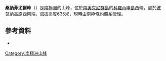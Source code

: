 {{coord|60|37|S|45|59|W|display=title}}

'''桑訥菲尤爾峰'''（{{lang-en|Sandefjord Peaks}}）是[[南極洲|南極洲]]的山峰，位於[[南奧克尼群島|南奧克尼群島]]的[[科羅內申島|科羅內申島]]西端，處於[[波莫納高原|波莫納高原]]西南端，海拔高度635米，現時由[[南極條約體系|南極條約體系]]管理。

==參考資料==
* {{usgs-gazetteer}}

{{Antarctica-geo-stub}}
[[Category:南極洲山峰|Category:南極洲山峰]]